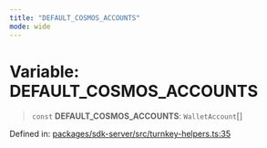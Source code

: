 ```yaml
---
title: "DEFAULT_COSMOS_ACCOUNTS"
mode: wide
---
```

  
# Variable: DEFAULT\_COSMOS\_ACCOUNTS

> `const` **DEFAULT\_COSMOS\_ACCOUNTS**: `WalletAccount`[]

Defined in: [packages/sdk-server/src/turnkey-helpers.ts:35](https://github.com/tkhq/sdk/blob/main/packages/sdk-server/src/turnkey-helpers.ts#L35)

